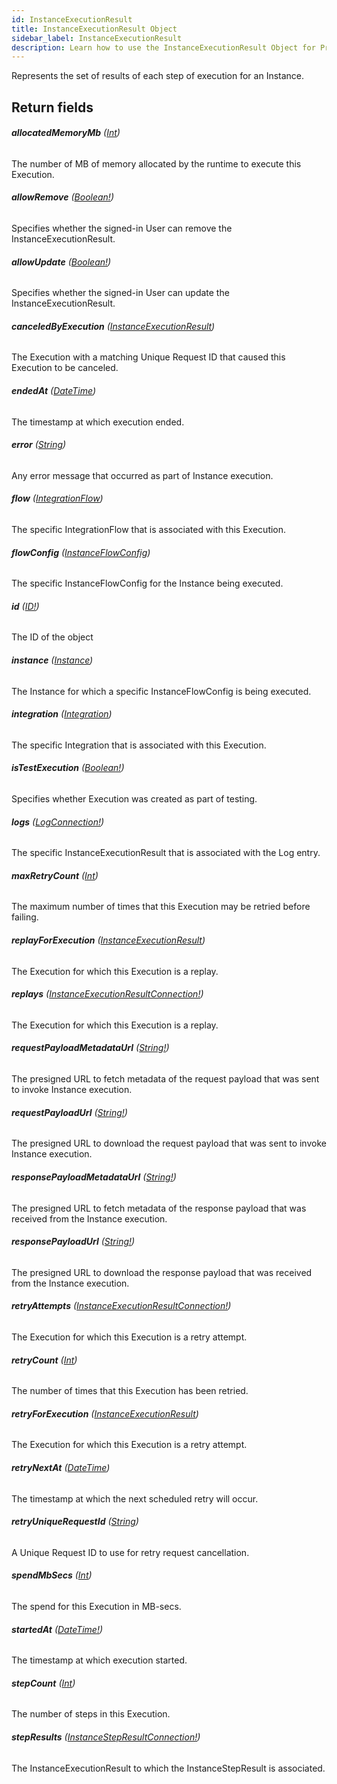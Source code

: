 ```yaml
---
id: InstanceExecutionResult
title: InstanceExecutionResult Object
sidebar_label: InstanceExecutionResult
description: Learn how to use the InstanceExecutionResult Object for Prismatic's API.
---
```


Represents the set of results of each step of execution for an Instance.

## Return fields

###### <b>allocatedMemoryMb</b> ([Int](api/schema/scalar/Int.mdx))

The number of MB of memory allocated by the runtime to execute this Execution.

###### <b>allowRemove</b> ([Boolean!](api/schema/scalar/Boolean.mdx))

Specifies whether the signed-in User can remove the InstanceExecutionResult.

###### <b>allowUpdate</b> ([Boolean!](api/schema/scalar/Boolean.mdx))

Specifies whether the signed-in User can update the InstanceExecutionResult.

###### <b>canceledByExecution</b> ([InstanceExecutionResult](api/schema/object/InstanceExecutionResult.mdx))

The Execution with a matching Unique Request ID that caused this Execution to be canceled.

###### <b>endedAt</b> ([DateTime](api/schema/scalar/DateTime.mdx))

The timestamp at which execution ended.

###### <b>error</b> ([String](api/schema/scalar/String.mdx))

Any error message that occurred as part of Instance execution.

###### <b>flow</b> ([IntegrationFlow](api/schema/object/IntegrationFlow.mdx))

The specific IntegrationFlow that is associated with this Execution.

###### <b>flowConfig</b> ([InstanceFlowConfig](api/schema/object/InstanceFlowConfig.mdx))

The specific InstanceFlowConfig for the Instance being executed.

###### <b>id</b> ([ID!](api/schema/scalar/ID.mdx))

The ID of the object

###### <b>instance</b> ([Instance](api/schema/object/Instance.mdx))

The Instance for which a specific InstanceFlowConfig is being executed.

###### <b>integration</b> ([Integration](api/schema/object/Integration.mdx))

The specific Integration that is associated with this Execution.

###### <b>isTestExecution</b> ([Boolean!](api/schema/scalar/Boolean.mdx))

Specifies whether Execution was created as part of testing.

###### <b>logs</b> ([LogConnection!](api/schema/object/LogConnection.mdx))

The specific InstanceExecutionResult that is associated with the Log entry.

###### <b>maxRetryCount</b> ([Int](api/schema/scalar/Int.mdx))

The maximum number of times that this Execution may be retried before failing.

###### <b>replayForExecution</b> ([InstanceExecutionResult](api/schema/object/InstanceExecutionResult.mdx))

The Execution for which this Execution is a replay.

###### <b>replays</b> ([InstanceExecutionResultConnection!](api/schema/object/InstanceExecutionResultConnection.mdx))

The Execution for which this Execution is a replay.

###### <b>requestPayloadMetadataUrl</b> ([String!](api/schema/scalar/String.mdx))

The presigned URL to fetch metadata of the request payload that was sent to invoke Instance execution.

###### <b>requestPayloadUrl</b> ([String!](api/schema/scalar/String.mdx))

The presigned URL to download the request payload that was sent to invoke Instance execution.

###### <b>responsePayloadMetadataUrl</b> ([String!](api/schema/scalar/String.mdx))

The presigned URL to fetch metadata of the response payload that was received from the Instance execution.

###### <b>responsePayloadUrl</b> ([String!](api/schema/scalar/String.mdx))

The presigned URL to download the response payload that was received from the Instance execution.

###### <b>retryAttempts</b> ([InstanceExecutionResultConnection!](api/schema/object/InstanceExecutionResultConnection.mdx))

The Execution for which this Execution is a retry attempt.

###### <b>retryCount</b> ([Int](api/schema/scalar/Int.mdx))

The number of times that this Execution has been retried.

###### <b>retryForExecution</b> ([InstanceExecutionResult](api/schema/object/InstanceExecutionResult.mdx))

The Execution for which this Execution is a retry attempt.

###### <b>retryNextAt</b> ([DateTime](api/schema/scalar/DateTime.mdx))

The timestamp at which the next scheduled retry will occur.

###### <b>retryUniqueRequestId</b> ([String](api/schema/scalar/String.mdx))

A Unique Request ID to use for retry request cancellation.

###### <b>spendMbSecs</b> ([Int](api/schema/scalar/Int.mdx))

The spend for this Execution in MB-secs.

###### <b>startedAt</b> ([DateTime!](api/schema/scalar/DateTime.mdx))

The timestamp at which execution started.

###### <b>stepCount</b> ([Int](api/schema/scalar/Int.mdx))

The number of steps in this Execution.

###### <b>stepResults</b> ([InstanceStepResultConnection!](api/schema/object/InstanceStepResultConnection.mdx))

The InstanceExecutionResult to which the InstanceStepResult is associated.
